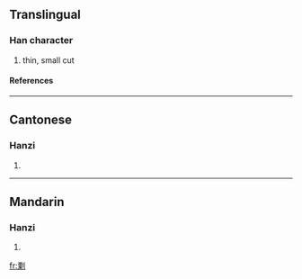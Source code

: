 ==Translingual==
===Han character===
{{Han char|rn=18|rad=刀|as=12|sn=14|four=|canj=一木中弓 (MDLN)}}
# thin, small cut
====References====
{{Han ref|kx=0143.440|hdz=10355.090|uh=3504|ud=13572}}

----
==Cantonese==
===Hanzi===
{{yue-hanzi|jyut=|y=suk1}}
# {{defn|Cantonese}}

----
==Mandarin==
===Hanzi===
{{cmn-hanzi|pin=[[sù]] (su4)|wg=su<sup>4</sup>}}
# {{defn|Mandarin}}

[[fr:㔄]]